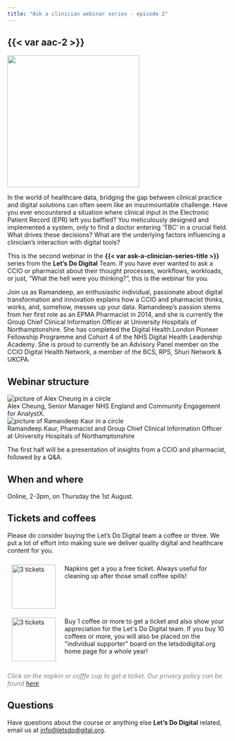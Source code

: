```yaml
---
title: "Ask a clinician webinar series - episode 2"
---
```


## {{< var aac-2 >}}

![](/media/drugs-in-a-dish.jpg){height=300px fig-align="center" fig-alt="A pill in each outstretched hand of a male doctor"}

In the world of healthcare data, bridging the gap between clinical practice and digital solutions can often seem like an insurmountable challenge. Have you ever encountered a situation where clinical input in the Electronic Patient Record (EPR) left you baffled? You meticulously designed and implemented a system, only to find a doctor entering 'TBC' in a crucial field. What drives these decisions? What are the underlying factors influencing a clinician's interaction with digital tools?

This is the second webinar in the **{{< var ask-a-clinician-series-title >}}** series from the **Let’s Do Digital** Team. If you have ever wanted to ask a CCIO or pharmacist about their thought processes, workflows, workloads, or just, “What the hell were you thinking?”, this is the webinar for you.

Join us as Ramandeep, an enthusiastic individual, passionate about digital transformation and innovation explains how a CCIO and pharmacist thinks, works, and, somehow, messes up your data. Ramandeep's passion stems from her first role as an EPMA Pharmacist in 2014, and she is currently the Group Chief Clinical Information Officer at University Hospitals of Northamptonshire. She has completed the Digital Health.London Pioneer Fellowship Programme and Cohort 4 of the NHS Digital Health Leadership Academy. She is proud to currently be an Advisory Panel member on the CCIO Digital Health Network, a member of the BCS, RPS, Shuri Network & UKCPA.


## Webinar structure

```{=html}
<div class="agenda-container">
    <div class="agenda-row">
        <div class="agenda-image-container">
            <img src="/media/alex-cheung.png" alt="picture of Alex Cheung in a circle" class="agenda-image">
        </div>
        <div class="agenda-text-container">
            Alex Cheung, Senior Manager NHS England and Community Engagement for AnalystX.
        </div>
    </div>
</div>
<div class="agenda-container">
    <div class="agenda-row">
        <div class="agenda-image-container">
            <img src="/media/ramandeep-kaur.png" alt="picture of Ramandeep Kaur in a circle" class="agenda-image">
        </div>
        <div class="agenda-text-container">
            Ramandeep Kaur, Pharmacist and Group Chief Clinical Information Officer at University Hospitals of Northamptonshire
        </div>
    </div>
</div>
```

The first half will be a presentation of insights from a CCIO and pharmacist, followed by a Q&A.


## When and where

Online, 2-3pm, on Thursday the 1st August.


## Tickets and coffees

Please do consider buying the Let's Do Digital team a coffee or three. We put a lot of effort into making sure we deliver quality digital and healthcare content for you.

```{=html}
<div style="display: flex; flex-direction: column; width: 100%;">
    <div style="display: flex; flex-direction: row;">
        <div style="display: flex; flex-direction: column; width: 20%; padding: 10px;">
            <a href="https://buymeacoffee.com/letsdodigital/e/262990" style="display: flex; justify-content: center;">
                <img src="/media/green-napkin.png" alt="3 tickets" style="height: 100px;">
            </a>
        </div>
        <div style="display: flex; flex-direction: column; width: 80%; padding: 10px;">
            Napkins get a you a free ticket. Always useful for cleaning up after those small coffee spills!
        </div>
    </div>
    <div style="display: flex; flex-direction: row;">
        <div style="display: flex; flex-direction: column; width: 20%; padding: 10px;">
            <a href="https://buymeacoffee.com/letsdodigital/e/262989" style="display: flex; justify-content: center;">
                <img src="/media/white-paper-coffee-cup.png" alt="3 tickets" style="height: 100px;">
            </a>
        </div>
        <div style="display: flex; flex-direction: column; width: 80%; padding: 10px;">
            Buy 1 coffee or more to get a  ticket and also show your appreciation for the Let's Do Digital team. If you buy 10 coffees or more, you will also be placed on the "individual supporter" board on the letsdodigital.org home page for a whole year!
        </div>
    </div>
</div>

<p style="color: grey; font-style: italic;">
Click on the napkin or cofffe cup to get a ticket. Our privacy policy can be found <a href="https://letsdodigital.org/privacy-policy.html">here</a>.
</p>

```


## Questions

Have questions about the course or anything else **Let's Do Digital** related, email us at [info@letsdodigital.org](mailto:info@letsdodigital.org).
